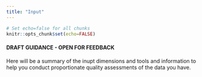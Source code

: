 ---
title: "Input"
---

```{r global-options, include=FALSE}
# Set echo=false for all chunks
knitr::opts_chunk$set(echo=FALSE)
```


#### DRAFT GUIDANCE - OPEN FOR FEEDBACK

Here will be a summary of the inupt dimensions and tools and information to help you conduct proportionate quality assessments of the data you have.
